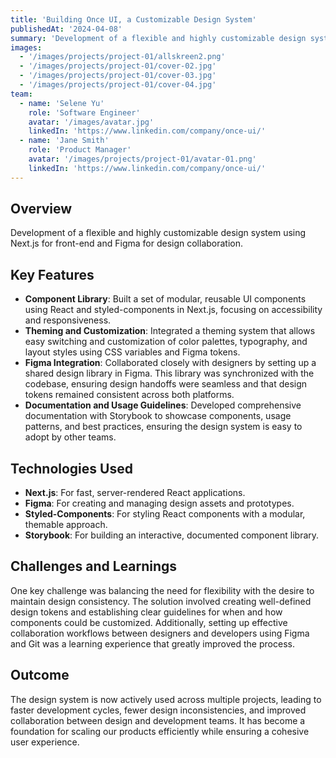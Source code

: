 ```yaml
---
title: 'Building Once UI, a Customizable Design System'
publishedAt: '2024-04-08'
summary: 'Development of a flexible and highly customizable design system using Next.js for front-end and Figma for design collaboration.'
images:
  - '/images/projects/project-01/allskreen2.png'
  - '/images/projects/project-01/cover-02.jpg'
  - '/images/projects/project-01/cover-03.jpg'
  - '/images/projects/project-01/cover-04.jpg'
team:
  - name: 'Selene Yu'
    role: 'Software Engineer'
    avatar: '/images/avatar.jpg'
    linkedIn: 'https://www.linkedin.com/company/once-ui/'
  - name: 'Jane Smith'
    role: 'Product Manager'
    avatar: '/images/projects/project-01/avatar-01.png'
    linkedIn: 'https://www.linkedin.com/company/once-ui/'
---
```


## Overview

Development of a flexible and highly customizable design system using Next.js for front-end and Figma for design collaboration.

## Key Features

- **Component Library**: Built a set of modular, reusable UI components using React and styled-components in Next.js, focusing on accessibility and responsiveness.
- **Theming and Customization**: Integrated a theming system that allows easy switching and customization of color palettes, typography, and layout styles using CSS variables and Figma tokens.
- **Figma Integration**: Collaborated closely with designers by setting up a shared design library in Figma. This library was synchronized with the codebase, ensuring design handoffs were seamless and that design tokens remained consistent across both platforms.
- **Documentation and Usage Guidelines**: Developed comprehensive documentation with Storybook to showcase components, usage patterns, and best practices, ensuring the design system is easy to adopt by other teams.

## Technologies Used

- **Next.js**: For fast, server-rendered React applications.
- **Figma**: For creating and managing design assets and prototypes.
- **Styled-Components**: For styling React components with a modular, themable approach.
- **Storybook**: For building an interactive, documented component library.

## Challenges and Learnings

One key challenge was balancing the need for flexibility with the desire to maintain design consistency. The solution involved creating well-defined design tokens and establishing clear guidelines for when and how components could be customized. Additionally, setting up effective collaboration workflows between designers and developers using Figma and Git was a learning experience that greatly improved the process.

## Outcome

The design system is now actively used across multiple projects, leading to faster development cycles, fewer design inconsistencies, and improved collaboration between design and development teams. It has become a foundation for scaling our products efficiently while ensuring a cohesive user experience.
